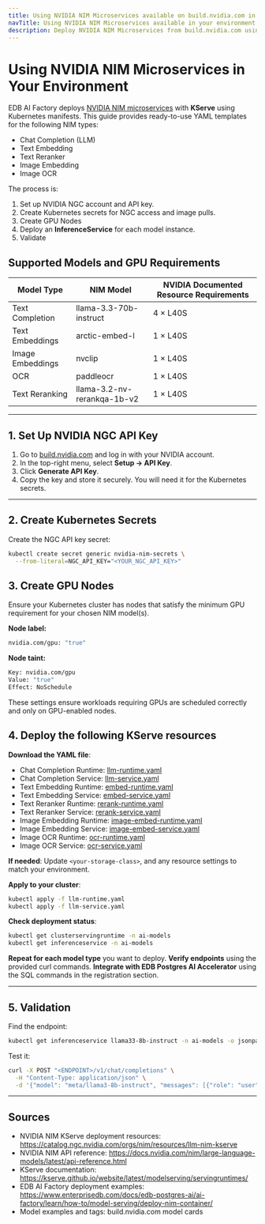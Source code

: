 ```yaml
---
title: Using NVIDIA NIM Microservices available on build.nvidia.com in your environment
navTitle: Using NVIDIA NIM Microservices available in your environment
description: Deploy NVIDIA NIM Microservices from build.nvidia.com using AI Factory's KServe-based Model Serving with Kubernetes YAML. No Docker required.
---
```


# Using NVIDIA NIM Microservices in Your Environment

EDB AI Factory deploys [NVIDIA NIM microservices](https://build.nvidia.com) with **KServe** using Kubernetes manifests. This guide provides ready-to-use YAML templates for the following NIM types:

- Chat Completion (LLM)
- Text Embedding
- Text Reranker
- Image Embedding
- Image OCR

The process is:

1. Set up NVIDIA NGC account and API key.
2. Create Kubernetes secrets for NGC access and image pulls.
3. Create GPU Nodes
4. Deploy an **InferenceService** for each model instance.
5. Validate


## Supported Models and GPU Requirements

| Model Type       | NIM Model                          | NVIDIA Documented Resource Requirements |
|------------------|------------------------------------|------------------------------------------|
| Text Completion  | llama-3.3-70b-instruct              | 4 × L40S                                 |
| Text Embeddings  | arctic-embed-l                      | 1 × L40S                                 |
| Image Embeddings | nvclip                              | 1 × L40S                                 |
| OCR              | paddleocr                           | 1 × L40S                                 |
| Text Reranking   | llama-3.2-nv-rerankqa-1b-v2         | 1 × L40S                                 |

---

## 1. Set Up NVIDIA NGC API Key

1. Go to [build.nvidia.com](https://build.nvidia.com) and log in with your NVIDIA account.
2. In the top-right menu, select **Setup → API Key**.
3. Click **Generate API Key**.
4. Copy the key and store it securely. You will need it for the Kubernetes secrets.

---

## 2. Create Kubernetes Secrets

Create the NGC API key secret:
```bash
kubectl create secret generic nvidia-nim-secrets \
  --from-literal=NGC_API_KEY="<YOUR_NGC_API_KEY>"
```

## 3. Create GPU Nodes

Ensure your Kubernetes cluster has nodes that satisfy the minimum GPU requirement for your chosen NIM model(s).

**Node label:**
```bash
nvidia.com/gpu: "true"
```

**Node taint:**
```bash
Key: nvidia.com/gpu
Value: "true"
Effect: NoSchedule
```

These settings ensure workloads requiring GPUs are scheduled correctly and only on GPU-enabled nodes.



## 4. Deploy the following KServe resources

**Download the YAML file**:
- Chat Completion Runtime: [llm-runtime.yaml](edb-postgres-ai/ai-factory/pipeline/models/using-with/using-nvidia-nim/files/llm-runtime.yaml)
- Chat Completion Service: [llm-service.yaml](edb-postgres-ai/ai-factory/pipeline/models/using-with/using-nvidia-nim/files/llm-service.yaml)
- Text Embedding Runtime: [embed-runtime.yaml](edb-postgres-ai/ai-factory/pipeline/models/using-with/using-nvidia-nim/files/embed-runtime.yaml)
- Text Embedding Service: [embed-service.yaml](edb-postgres-ai/ai-factory/pipeline/models/using-with/using-nvidia-nim/files/embed-service.yaml)
- Text Reranker Runtime: [rerank-runtime.yaml](edb-postgres-ai/ai-factory/pipeline/models/using-with/using-nvidia-nim/files/rerank-runtime.yaml)
- Text Reranker Service: [rerank-service.yaml](edb-postgres-ai/ai-factory/pipeline/models/using-with/using-nvidia-nim/files/rerank-service.yaml)
- Image Embedding Runtime: [image-embed-runtime.yaml](edb-postgres-ai/ai-factory/pipeline/models/using-with/using-nvidia-nim/files/image-embed-runtime.yaml)
- Image Embedding Service: [image-embed-service.yaml](edb-postgres-ai/ai-factory/pipeline/models/using-with/using-nvidia-nim/files/image-embed-service.yaml)
- Image OCR Runtime: [ocr-runtime.yaml](edb-postgres-ai/ai-factory/pipeline/models/using-with/using-nvidia-nim/files/ocr-runtime.yaml)
- Image OCR Service: [ocr-service.yaml](edb-postgres-ai/ai-factory/pipeline/models/using-with/using-nvidia-nim/edb-postgres-ai/ai-factory/pipeline/models/using-with/using-nvidia-nim/files/ocr-service.yaml)

**If needed**: Update `<your-storage-class>`, and any resource settings to match your environment.

**Apply to your cluster**:
```bash
kubectl apply -f llm-runtime.yaml
kubectl apply -f llm-service.yaml
```
 **Check deployment status**:
```bash
kubectl get clusterservingruntime -n ai-models
kubectl get inferenceservice -n ai-models
```
**Repeat for each model type** you want to deploy.
**Verify endpoints** using the provided curl commands.
**Integrate with EDB Postgres AI Accelerator** using the SQL commands in the registration section.

---

## 5. Validation

Find the endpoint:
```bash
kubectl get inferenceservice llama33-8b-instruct -n ai-models -o jsonpath='{.status.url}'
```

Test it:
```bash
curl -X POST "<ENDPOINT>/v1/chat/completions" \
  -H "Content-Type: application/json" \
  -d '{"model": "meta/llama3-8b-instruct", "messages": [{"role": "user", "content": "Tell me a story"}]}'
```

---

## Sources

- NVIDIA NIM KServe deployment resources: https://catalog.ngc.nvidia.com/orgs/nim/resources/llm-nim-kserve
- NVIDIA NIM API reference: https://docs.nvidia.com/nim/large-language-models/latest/api-reference.html
- KServe documentation: https://kserve.github.io/website/latest/modelserving/servingruntimes/
- EDB AI Factory deployment examples: https://www.enterprisedb.com/docs/edb-postgres-ai/ai-factory/learn/how-to/model-serving/deploy-nim-container/
- Model examples and tags: build.nvidia.com model cards
